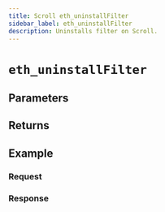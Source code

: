 ```yaml
---
title: Scroll eth_uninstallFilter
sidebar_label: eth_uninstallFilter
description: Uninstalls filter on Scroll.
---
```




# `eth_uninstallFilter`

<Description />

## Parameters


<Params />

## Returns


<Returns />

## Example


<Example />

### Request


<Request />

### Response


<Response />
